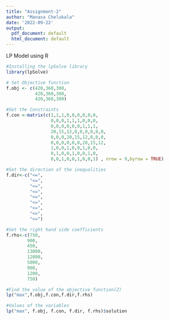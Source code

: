 ---
title: "Assignment-2"
author: "Manasa Chelukala"
date: '2022-09-22'
output:
  pdf_document: default
  html_document: default
---
LP Model using R
```{r}
#Installing the lpSolve library
library(lpSolve)

```

```{r}
# Set Objective function
f.obj <- c(420,360,300,
           420,360,300,
           420,360,300)
```

```{r}
#Set the Constraints
f.con <-matrix(c(1,1,1,0,0,0,0,0,0,
                 0,0,0,1,1,1,0,0,0,
                 0,0,0,0,0,0,1,1,1,
                 20,15,12,0,0,0,0,0,0,
                 0,0,0,20,15,12,0,0,0,
                 0,0,0,0,0,0,20,15,12,
                 1,0,0,1,0,0,1,0,0,
                 0,1,0,0,1,0,0,1,0,
                 0,0,1,0,0,1,0,0,1) , nrow = 9,byrow = TRUE)
```


```{r}
#Set the direction of the inequalities
f.dir<-c("<=",
         "<=",
         "<=",
         "<=",
         "<=",
         "<=",
         "<=",
         "<=",
         "<=")
```

```{r}
#Set the right hand side coefficients
f.rhs<-c(750,
        900,
        450,
        13000,
        12000,
        5000,
        900,
        1200,
        750)
```

```{r}
#Find the value of the objective function(Z)
lp("max",f.obj,f.con,f.dir,f.rhs)
```
```{r}
#Values of the variables
lp("max", f.obj, f.con, f.dir, f.rhs)$solution
```

